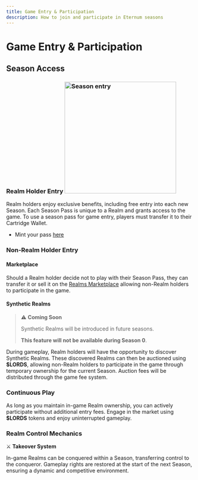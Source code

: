 ```yaml
---
title: Game Entry & Participation
description: How to join and participate in Eternum seasons
---
```


# Game Entry & Participation

## Season Access

### Realm Holder Entry <img src="/ring_pass.png" alt="Season entry" width="300" className=" float-right" />

Realm holders enjoy exclusive benefits, including free entry into each new Season. Each Season Pass is unique to a Realm
and grants access to the game. To use a season pass for game entry, players must transfer it to their Cartridge Wallet.

- Mint your pass [here](https://empire.realms.world/)

### Non-Realm Holder Entry

#### Marketplace

Should a Realm holder decide not to play with their Season Pass, they can transfer it or sell it on the
[Realms Marketplace](https://market.realms.world/) allowing non-Realm holders to participate in the game.

#### Synthetic Realms

> ⚠️ **Coming Soon**
>
> Synthetic Realms will be introduced in future seasons.
>
> **This feature will not be available during Season 0**.

During gameplay, Realm holders will have the opportunity to discover Synthetic Realms. These discovered Realms can then
be auctioned using **$LORDS**, allowing non-Realm holders to participate in the game through temporary ownership for the
current Season. Auction fees will be distributed through the game fee system.

### Continuous Play

As long as you maintain in-game Realm ownership, you can actively participate without additional entry fees. Engage in
the market using **$LORDS** tokens and enjoy uninterrupted gameplay.

### Realm Control Mechanics

⚔️ **Takeover System**

In-game Realms can be conquered within a Season, transferring control to the conqueror. Gameplay rights are restored at
the start of the next Season, ensuring a dynamic and competitive environment.
